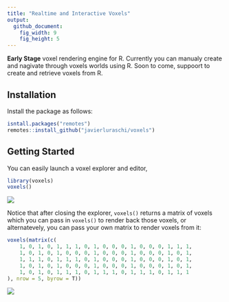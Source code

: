 ```yaml
---
title: "Realtime and Interactive Voxels"
output:
  github_document:
    fig_width: 9
    fig_height: 5
---
```


**Early Stage** voxel rendering engine for R. Currently you can manualy create and nagivate through voxels worlds using R. Soon to come, suppoort to create and retrieve voxels from R.

## Installation

Install the package as follows:

```r
isntall.packages("remotes")
remotes::install_github("javierluraschi/voxels")
```

## Getting Started

You can easily launch a voxel explorer and editor,

```r
library(voxels)
voxels()
```

![](tools/README/voxels-demo.gif)

Notice that after closing the explorer, `voxels()` returns a matrix of voxels which you can pass in `voxels()` to render back those voxels, or alternatevely, you can pass your own matrix to render voxels from it:

```r
voxels(matrix(c(
    1, 0, 1, 0, 1, 1, 1, 0, 1, 0, 0, 0, 1, 0, 0, 0, 1, 1, 1,
    1, 0, 1, 0, 1, 0, 0, 0, 1, 0, 0, 0, 1, 0, 0, 0, 1, 0, 1,
    1, 1, 1, 0, 1, 1, 1, 0, 1, 0, 0, 0, 1, 0, 0, 0, 1, 0, 1,
    1, 0, 1, 0, 1, 0, 0, 0, 1, 0, 0, 0, 1, 0, 0, 0, 1, 0, 1,
    1, 0, 1, 0, 1, 1, 1, 0, 1, 1, 1, 0, 1, 1, 1, 0, 1, 1, 1
), nrow = 5, byrow = T))
```

![](tools/README/voxels-hello.png)